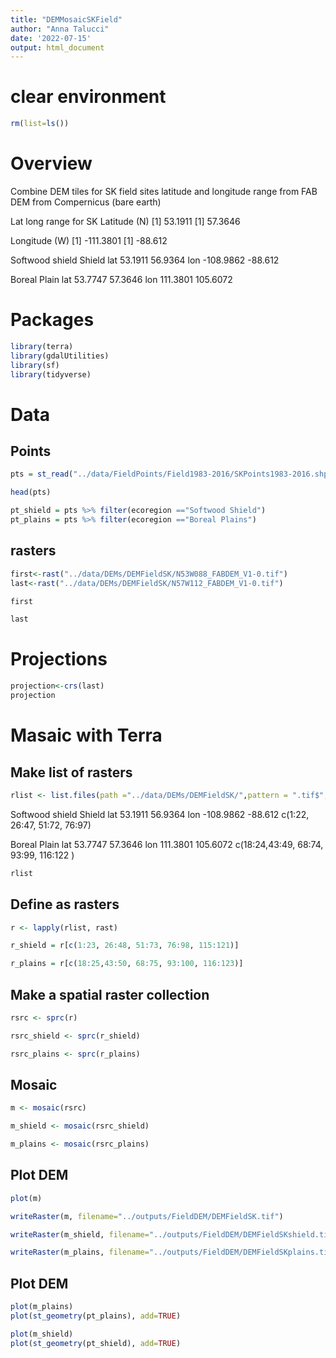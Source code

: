```yaml
---
title: "DEMMosaicSKField"
author: "Anna Talucci"
date: '2022-07-15'
output: html_document
---
```




# clear environment
```r
rm(list=ls())
```


# Overview

Combine DEM tiles for SK field sites latitude and longitude range from FAB DEM from Compernicus (bare earth)

Lat long range for SK
Latitude (N)
[1] 53.1911
[1] 57.3646

Longitude (W)
[1] -111.3801
[1] -88.612

Softwood shield Shield
lat
 53.1911
 56.9364
lon
 -108.9862
 -88.612
 
Boreal Plain
lat
 53.7747
 57.3646
lon
 111.3801
 105.6072

# Packages 

```r
library(terra)
library(gdalUtilities)
library(sf)
library(tidyverse)
```


# Data

## Points
```r
pts = st_read("../data/FieldPoints/Field1983-2016/SKPoints1983-2016.shp", "SKPoints1983-2016") 
```
```r
head(pts)
```

```r
pt_shield = pts %>% filter(ecoregion =="Softwood Shield") 
pt_plains = pts %>% filter(ecoregion =="Boreal Plains") 
```

## rasters
```r
first<-rast("../data/DEMs/DEMFieldSK/N53W088_FABDEM_V1-0.tif")
last<-rast("../data/DEMs/DEMFieldSK/N57W112_FABDEM_V1-0.tif")
```

```r
first
```

```r
last
```

# Projections
```r
projection<-crs(last)
projection
```
# Masaic with Terra 

## Make list of rasters
```r
rlist <- list.files(path ="../data/DEMs/DEMFieldSK/",pattern = ".tif$",full.names = TRUE )
```
Softwood shield Shield
lat
 53.1911
 56.9364
lon
 -108.9862
 -88.612
c(1:22, 26:47, 51:72, 76:97)

Boreal Plain
lat
 53.7747
 57.3646
lon
 111.3801
 105.6072
 c(18:24,43:49, 68:74, 93:99, 116:122 )
```r
rlist
```

## Define as rasters
```r
r <- lapply(rlist, rast)
```

```r
r_shield = r[c(1:23, 26:48, 51:73, 76:98, 115:121)]
```
```r
r_plains = r[c(18:25,43:50, 68:75, 93:100, 116:123)]
```

## Make a spatial raster collection
```r
rsrc <- sprc(r)
```

```r
rsrc_shield <- sprc(r_shield)
```

```r
rsrc_plains <- sprc(r_plains)
```

##  Mosaic
```r
m <- mosaic(rsrc)
```

```r
m_shield <- mosaic(rsrc_shield)
```

```r
m_plains <- mosaic(rsrc_plains)
```
## Plot DEM

```r
plot(m)
```

```r
writeRaster(m, filename="../outputs/FieldDEM/DEMFieldSK.tif")
```

```r
writeRaster(m_shield, filename="../outputs/FieldDEM/DEMFieldSKshield.tif", overwrite=TRUE)
```

```r
writeRaster(m_plains, filename="../outputs/FieldDEM/DEMFieldSKplains.tif", overwrite=TRUE)
```

## Plot DEM

```r
plot(m_plains)
plot(st_geometry(pt_plains), add=TRUE)
```

```r
plot(m_shield)
plot(st_geometry(pt_shield), add=TRUE)
```